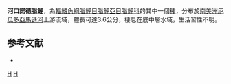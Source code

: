 {{Speciesbox 
| taxon = Knodus delta
| status = NE
| status_system = IUCN3.1
| authority =  [[Géry|Géry]], 1972
| synonyms = 
}}
'''河口諾德脂鯉'''，為[[輻鰭魚綱|輻鰭魚綱]][[脂鯉目|脂鯉目]][[脂鯉亞目|脂鯉亞目]][[脂鯉科|脂鯉科]]的其中一個[[種|種]]，分布於[[南美洲|南美洲]][[厄瓜多|厄瓜多]][[亞馬遜河|亞馬遜河]]上游流域，體長可達3.6公分，棲息在底中層水域，生活習性不明。

==参考文献==
{{refbegin}}
*{{FishBase_species|genus=Knodus|species=delta|year=2014|month=1}}
{{refend}}

{{Taxonbar|from=Q6417741}}

[[Category:諾德脂鯉屬|H]]
[[Category:1972年描述的鱼类|H]]


{{魚類小作品}}